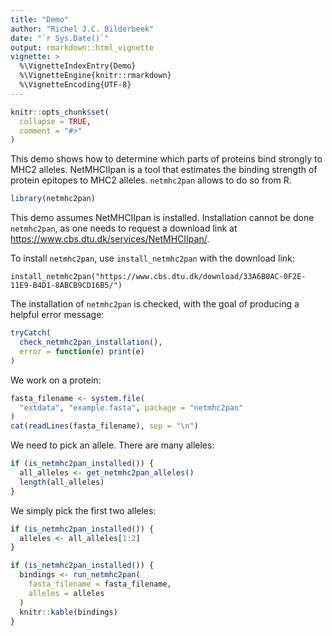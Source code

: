 ```yaml
---
title: "Demo"
author: "Richel J.C. Bilderbeek"
date: "`r Sys.Date()`"
output: rmarkdown::html_vignette
vignette: >
  %\VignetteIndexEntry{Demo}
  %\VignetteEngine{knitr::rmarkdown}
  %\VignetteEncoding{UTF-8}
---
```


```r
knitr::opts_chunk$set(
  collapse = TRUE,
  comment = "#>"
)
```

This demo shows how to determine which parts of proteins
bind strongly to MHC2 alleles. NetMHCIIpan is a tool that
estimates the binding strength of protein epitopes
to MHC2 alleles. `netmhc2pan` allows to do so from R.

```r
library(netmhc2pan)
```

This demo assumes NetMHCIIpan is installed.
Installation cannot be done `netmhc2pan`, as one needs
to request a download link at 
[https://www.cbs.dtu.dk/services/NetMHCIIpan/](https://www.cbs.dtu.dk/services/NetMHCIIpan).

To install `netmhc2pan`, use `install_netmhc2pan` with the download link:

```
install_netmhc2pan("https://www.cbs.dtu.dk/download/33A6B0AC-0F2E-11E9-B4D1-8ABCB9CD16B5/")
```

The installation of `netmhc2pan` is checked, with
the goal of producing a helpful error message:

```r
tryCatch(
  check_netmhc2pan_installation(),
  error = function(e) print(e)
)
```

We work on a protein:

```r
fasta_filename <- system.file(
  "extdata", "example.fasta", package = "netmhc2pan"
)
cat(readLines(fasta_filename), sep = "\n")
```

We need to pick an allele. There are many alleles:

```r
if (is_netmhc2pan_installed()) {
  all_alleles <- get_netmhc2pan_alleles()
  length(all_alleles)
}
```

We simply pick the first two alleles:

```r
if (is_netmhc2pan_installed()) {
  alleles <- all_alleles[1:2]
}
```

```r
if (is_netmhc2pan_installed()) {
  bindings <- run_netmhc2pan(
    fasta_filename = fasta_filename,
    alleles = alleles
  )
  knitr::kable(bindings)
}
```
